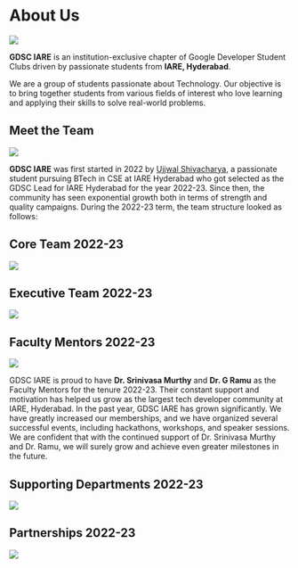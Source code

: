 
# About Us
![](../public/images/gdsc_iare.png)

**GDSC IARE** is an institution-exclusive chapter of Google Developer Student Clubs driven by passionate students from **IARE, Hyderabad**. 

We are a group of students passionate about Technology. Our objective is to bring together students from various fields of interest who love learning and applying their skills to solve real-world problems.

## Meet the Team

![](../public/images/team_1.png)


**GDSC IARE** was first started in 2022 by [Ujjwal Shivacharya](https://ujjwalshiva.github.io), a passionate student pursuing BTech in CSE at IARE Hyderabad who got selected as the GDSC Lead for IARE Hyderabad for the year 2022-23. Since then, the community has seen exponential growth both in terms of strength and quality campaigns. During the 2022-23 term, the team structure looked as follows:


## Core Team 2022-23

![](../public/images/core_team.png)

## Executive Team 2022-23

![](../public/images/exec_team.png)

## Faculty Mentors 2022-23

![](../public/images/mentors.png)

GDSC IARE is proud to have **Dr. Srinivasa Murthy** and **Dr. G Ramu** as the Faculty Mentors for the tenure 2022-23. Their constant support and motivation has helped us grow as the largest tech developer community at IARE, Hyderabad. In the past year, GDSC IARE has grown significantly. We have greatly increased our memberships, and we have organized several successful events, including hackathons, workshops, and speaker sessions. We are confident that with the continued support of Dr. Srinivasa Murthy and Dr. Ramu, we will surely grow and achieve even greater milestones in the future.

## Supporting Departments 2022-23

![](../public/images/departments.png)

## Partnerships 2022-23

![](../public/images/partnerships.png)
